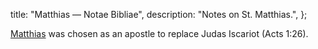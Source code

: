   title: "Matthias — Notae Bibliae",
  description: "Notes on St. Matthias.",
};

<Initial text="Matthias"/>

[Matthias](/glossary/names#matthew) was chosen as an apostle to replace Judas Iscariot (Acts 1:26).
